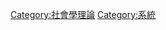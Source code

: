 {{Catnav|頁面分類|社会科学|社会学}}
{{Catnav|頁面分類|總類|系统}}
{{Catmore}}

[[Category:社會學理論|Category:社會學理論]]
[[Category:系統|Category:系統]]